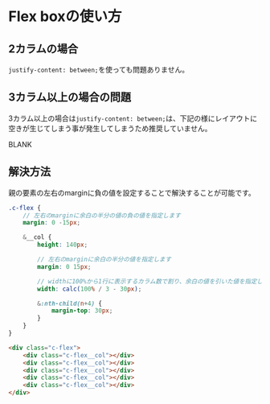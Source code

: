 
# Flex boxの使い方

## 2カラムの場合

`justify-content: between;`を使っても問題ありません。

<div style={{display: `flex`, flexWrap: `wrap`, justifyContent: `space-between`}}>
    <div style={{height: 140, width: `calc(50% - 15px)`, background: `#999`}}></div>
    <div style={{height: 140, width: `calc(50% - 15px)`, background: `#999`}}></div>
</div>

## 3カラム以上の場合の問題

3カラム以上の場合は`justify-content: between;`は、下記の様にレイアウトに空きが生じてしまう事が発生してしまうため推奨していません。

<div style={{display: `flex`, flexWrap: `wrap`, justifyContent: `space-between`}}>
    <div style={{height: 140, width: `calc(33.33% - 15px)`, background: `#999`}}></div>
    <div style={{height: 140, width: `calc(33.33% - 15px)`, background: `#999`}}></div>
    <div style={{height: 140, width: `calc(33.33% - 15px)`, background: `#999`}}></div>
    <div style={{height: 140, width: `calc(33.33% - 15px)`, background: `#999`, marginTop: 30}}></div>
    <div style={{height: 140, width: `calc(33.33% - 15px)`, borderStyle: `dashed`, borderWidth: 3, borderColor: `#999`, marginTop: 30, display: `flex`, alignItems: `center`, justifyContent: `center`}}>BLANK</div>
    <div style={{height: 140, width: `calc(33.33% - 15px)`, background: `#999`, marginTop: 30}}></div>
</div>

## 解決方法

親の要素の左右のmarginに負の値を設定することで解決することが可能です。

<div style={{display: `flex`, flexWrap: `wrap`, justifyContent: `flex-start`, margin: `0 -15px 30px`}}>
    <div style={{height: 140, width: `calc(100% / 3 - 30px)`, background: `#999`, margin: `0 15px`}}></div>
    <div style={{height: 140, width: `calc(100% / 3 - 30px)`, background: `#999`, margin: `0 15px`}}></div>
    <div style={{height: 140, width: `calc(100% / 3 - 30px)`, background: `#999`, margin: `0 15px`}}></div>
    <div style={{height: 140, width: `calc(100% / 3 - 30px)`, background: `#999`, margin: `30px 15px 0`}}></div>
    <div style={{height: 140, width: `calc(100% / 3 - 30px)`, background: `#999`, margin: `30px 15px 0`}}></div>
</div>


<Tabs>
<TabItem value="scss" label="SCSS">

```scss
.c-flex {
    // 左右のmarginに余白の半分の値の負の値を指定します
    margin: 0 -15px;

    &__col {
        height: 140px;

        // 左右のmarginに余白の半分の値を指定します
        margin: 0 15px;

        // widthに100%から1行に表示するカラム数で割り、余白の値を引いた値を指定します
        width: calc(100% / 3 - 30px);

        &:nth-child(n+4) {
            margin-top: 30px;
        }
    }
}
```

</TabItem>
<TabItem value="html" label="HTML">

```html
<div class="c-flex">
    <div class="c-flex__col"></div>
    <div class="c-flex__col"></div>
    <div class="c-flex__col"></div>
    <div class="c-flex__col"></div>
    <div class="c-flex__col"></div>
</div>
```

</TabItem>
</Tabs>
